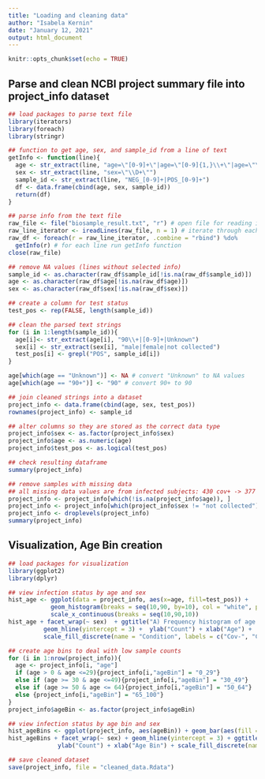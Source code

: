 ```yaml
---
title: "Loading and cleaning data"
author: "Isabela Kernin"
date: "January 12, 2021"
output: html_document
---
```


```r
knitr::opts_chunk$set(echo = TRUE)
```

## Parse and clean NCBI project summary file into project_info dataset

```r
## load packages to parse text file
library(iterators)
library(foreach)
library(stringr)
```

```r
## function to get age, sex, and sample_id from a line of text
getInfo <- function(line){
  age <- str_extract(line, "age=\"[0-9]+\"|age=\"[0-9]{1,}\\+\"|age=\"\\D+\"") 
  sex <- str_extract(line, "sex=\"\\D+\"")
  sample_id <- str_extract(line, "NEG_[0-9]+|POS_[0-9]+")
  df <- data.frame(cbind(age, sex, sample_id))
  return(df)
}
```

```r
## parse info from the text file
raw_file <- file("biosample_result.txt", "r") # open file for reading in text mode
raw_line_iterator <- ireadLines(raw_file, n = 1) # iterate through each line in file
raw_df <- foreach(r = raw_line_iterator, .combine = "rbind") %do% 
  getInfo(r) # for each line run getInfo function
close(raw_file)

## remove NA values (lines without selected info)
sample_id <- as.character(raw_df$sample_id[!is.na(raw_df$sample_id)])
age <- as.character(raw_df$age[!is.na(raw_df$age)])
sex <- as.character(raw_df$sex[!is.na(raw_df$sex)])

## create a column for test status
test_pos <- rep(FALSE, length(sample_id))

## clean the parsed text strings
for (i in 1:length(sample_id)){
  age[i]<- str_extract(age[i], "90\\+|[0-9]+|Unknown")
  sex[i] <- str_extract(sex[i], "male|female|not collected")
  test_pos[i] <- grepl("POS", sample_id[i])
}

age[which(age == "Unknown")] <- NA # convert "Unknown" to NA values
age[which(age == "90+")] <- "90" # convert 90+ to 90 

## join cleaned strings into a dataset
project_info <- data.frame(cbind(age, sex, test_pos))
rownames(project_info) <- sample_id

## alter columns so they are stored as the correct data type
project_info$sex <- as.factor(project_info$sex)
project_info$age <- as.numeric(age)
project_info$test_pos <- as.logical(test_pos)

## check resulting dataframe
summary(project_info)

## remove samples with missing data
## all missing data values are from infected subjects: 430 cov+ -> 377 cov+
project_info <- project_info[which(!is.na(project_info$age)), ]
project_info <- project_info[which(project_info$sex != "not collected"),]
project_info <- droplevels(project_info)
summary(project_info)
```


## Visualization, Age Bin creation

```r
## load packages for visualization
library(ggplot2)
library(dplyr)

## view infection status by age and sex
hist_age <- ggplot(data = project_info, aes(x=age, fill=test_pos)) + 
            geom_histogram(breaks = seq(10,90, by=10), col = "white", position = "dodge") + 
            scale_x_continuous(breaks = seq(10,90,10)) 
hist_age + facet_wrap(~ sex)  + ggtitle("A) Frequency histogram of age by sex") +
          geom_hline(yintercept = 3) +  ylab("Count") + xlab("Age") + 
          scale_fill_discrete(name = "Condition", labels = c("Cov-", "Cov+"))

## create age bins to deal with low sample counts
for (i in 1:nrow(project_info)){
  age <- project_info[i, "age"]
  if (age > 0 & age <=29){project_info[i,"ageBin"] = "0_29"}
  else if (age >= 30 & age <=49){project_info[i,"ageBin"] = "30_49"}
  else if (age >= 50 & age <= 64){project_info[i,"ageBin"] = "50_64"}
  else {project_info[i,"ageBin"] = "65_100"}
}
project_info$ageBin <- as.factor(project_info$ageBin)

## view infection status by age bin and sex
hist_ageBins <- ggplot(project_info, aes(ageBin)) + geom_bar(aes(fill = test_pos), position = "dodge")
hist_ageBins + facet_wrap(~ sex) + geom_hline(yintercept = 3) + ggtitle("B) Frequency histogram of age bins by sex") + 
              ylab("Count") + xlab("Age Bin") + scale_fill_discrete(name = "Condition", labels = c("Cov-", "Cov+")) 

## save cleaned dataset 
save(project_info, file = "cleaned_data.Rdata")
```
